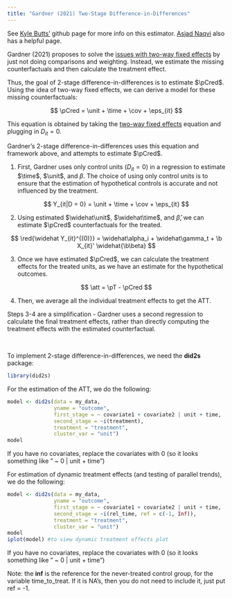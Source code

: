 ```yaml
---
title: "Gardner (2021) Two-Stage Difference-in-Differences"
---
```


::: small
See [Kyle Butts'](https://kylebutts.github.io/did2s/articles/Two-Stage-Difference-in-Differences.html) github page for more info on this estimator. [Asjad Naqvi](https://asjadnaqvi.github.io/DiD/docs/code_r/07_did2s_r/) also has a helpful page.
:::

Gardner (2021) proposes to solve the [issues with two-way fixed effects](twfestaggered.qmd) by just not doing comparisons and weighting. Instead, we estimate the missing counterfactuals and then calculate the treatment effect.

Thus, the goal of 2-stage difference-in-differences is to estimate $\pCred$. Using the idea of two-way fixed effects, we can derive a model for these missing counterfactuals:

$$
\pCred = \unit + \time + \cov + \eps_{it}
$$

::: small
This equation is obtained by taking the [two-way fixed effects](twfe.qmd) equation and plugging in $D_{it} = 0$.
:::

Gardner's 2-stage difference-in-differences uses this equation and framework above, and attempts to estimate $\pCred$.

1.  First, Gardner uses only control units ($D_{it} = 0$) in a regression to estimate $\time$, $\unit$, and $\beta$. The choice of using only control units is to ensure that the estimation of hypothetical controls is accurate and not influenced by the treatment.

$$
Y_{it|D = 0} = \unit + \time + \cov + \eps_{it}
$$

2.  Using estimated $\widehat\unit$, $\widehat\time$, and $\widehat\beta$, we can estimate $\pCred$ counterfactuals for the treated.

$$
\red{\widehat Y_{it}^{(0)}} = \widehat\alpha_i + \widehat\gamma_t + \b X_{it}' \widehat{\b\beta}
$$

3.  Once we have estimated $\pCred$, we can calculate the treatment effects for the treated units, as we have an estimate for the hypothetical outcomes.

$$
\att = \pT - \pCred
$$

4.  Then, we average all the individual treatment effects to get the ATT.

::: small
Steps 3-4 are a simplification - Gardner uses a second regression to calculate the final treatment effects, rather than directly computing the treatment effects with the estimated counterfactual.
:::

<br />

To implement 2-stage difference-in-differences, we need the **did2s** package:

```r
library(did2s)
```

For the estimation of the ATT, we do the following:

```r
model <- did2s(data = my_data,
               yname = "outcome",
               first_stage = ~ covariate1 + covariate2 | unit + time,
               second_stage = ~i(treatment),
               treatment = "treatment",
               cluster_var = "unit")
model
```

::: small
If you have no covariates, replace the covariates with 0 (so it looks something like " \~ 0 \| unit + time")
:::

For estimation of dynamic treatment effects (and testing of parallel trends), we do the following:

```r
model <- did2s(data = my_data,
               yname = "outcome",
               first_stage = ~ covariate1 + covariate2 | unit + time,
               second_stage = ~i(rel_time, ref = c(-1, Inf)),
               treatment = "treatment",
               cluster_var = "unit")
model
iplot(model) #to view dynamic treatment effects plot
```

::: small
If you have no covariates, replace the covariates with 0 (so it looks something like " \~ 0 \| unit + time")

Note: the **inf** is the reference for the never-treated control group, for the variable time_to_treat. If it is NA's, then you do not need to include it, just put ref = -1.
:::
